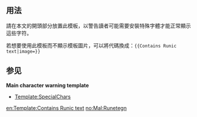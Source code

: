 {{Documentation subpage}}
<!-- PLEASE ADD CATEGORIES AND INTERWIKIS AT THE BOTTOM OF THIS PAGE -->
== 用法 ==
請在本文的開頭部分放置此模板，以警告讀者可能需要安裝特殊字體才能正常顯示這些字符。

若想要使用此模板而不顯示模板圖片，可以將代碼換成：<code><nowiki>{{Contains Runic text|image=}}</nowiki></code>

== 参见 ==
'''Main character warning template'''
*[[Template:SpecialChars]]
<includeonly>
<!-- CATEGORIES AND INTERWIKIS HERE, THANKS -->
[[Category:语言模板|{{PAGENAME}}]]
[[Category:外文字母警示信息框|{{PAGENAME}}]]

[[en:Template:Contains Runic text]]
[[no:Mal:Runetegn]]
</includeonly>